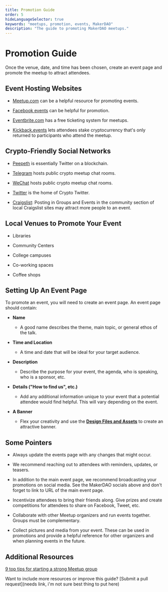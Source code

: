 ---
title: Promotion Guide
order: 5
hideLanguageSelector: true
keywords: "meetups, promotion, events, MakerDAO"
description: "The guide to promoting MakerDAO meetups."
---

# Promotion Guide

Once the venue, date, and time has been chosen, create an event page and promote the meetup to attract attendees.

## Event Hosting Websites

<List>

- [Meetup.com](https://www.meetup.com/) can be a helpful resource for promoting events.

- [Facebook events](https://www.facebook.com/help/572885262883136/?helpref=hc_fnav) can be helpful for promotion.

- [Eventbrite.com](https://www.eventbrite.com) has a free ticketing system for meetups.

- [Kickback.events](https://kickback.events) lets attendees stake cryptocurrency that's only returned to participants who attend the meetup.

</List>

## Crypto-Friendly Social Networks

<List>

- [Peepeth](https://peepeth.com/) is essentially Twitter on a blockchain.

- [Telegram](https://telegram.org/) hosts public crypto meetup chat rooms.

- [WeChat](https://web.wechat.com/) hosts public crypto meetup chat rooms.

- [Twitter](https://twitter.com/) is the home of Crypto Twitter.

- [Craigslist](https://www.craigslist.org/): Posting in Groups and Events in the community section of local Craigslist sites may attract more people to an event.

</List>

## Local Venues to Promote Your Event

<List>

- Libraries

- Community Centers

- College campuses

- Co-working spaces

- Coffee shops

</List>

## Setting Up An Event Page

To promote an event, you will need to create an event page. An event page should contain:

<List>

- **Name**
  * A good name describes the theme, main topic, or general ethos of the talk.

- **Time and Location**
  * A time and date that will be ideal for your target audience.

- **Description**
  * Describe the purpose for your event, the agenda, who is speaking, who is a sponsor, etc.

- **Details ("How to find us", etc.)**
  * Add any additional information unique to your event that a potential attendee would find helpful. This will vary depending on the event.

- **A Banner**
  * Flex your creativity and use the [**Design Files and Assets**](https://www.notion.so/makerdao/Maker-Brand-ac517c82ff9a43089d0db5bb2ee045a4) to create an attractive banner.

</List>

## Some Pointers

<List>

- Always update the events page with any changes that might occur.

- We recommend reaching out to attendees with reminders, updates, or teasers.

- In addition to the main event page, we recommend broadcasting your 
promotions on social media. See the MakerDAO socials above and don't forget to link to URL of the main event page.

- Incentivize attendees to bring their friends along. Give prizes and create competitions for attendees to share on Facebook, Tweet, etc.

- Collaborate with other Meetup organizers and run events together. Groups must be complementary.

- Collect pictures and media from your event. These can be used in promotions and provide a helpful reference for other organizers and when planning events in the future.

</List>

## Additional Resources

[9 top tips for starting a strong Meetup group](https://helpfullee.com/meetup-tips/)

<Callout>

Want to include more resources or improve this guide? [Submit a pull request](needs link, i'm not sure best thing to put here)

</Callout>
